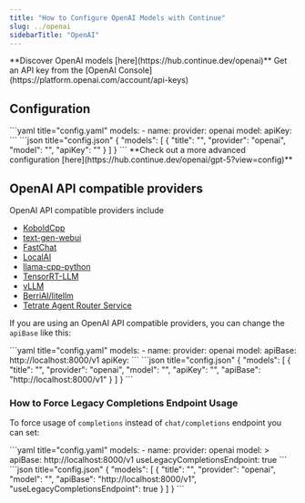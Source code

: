 ```yaml
---
title: "How to Configure OpenAI Models with Continue"
slug: ../openai
sidebarTitle: "OpenAI"
---
```


<Tip>
  **Discover OpenAI models [here](https://hub.continue.dev/openai)**
</Tip>

<Info>
  Get an API key from the [OpenAI Console](https://platform.openai.com/account/api-keys)
</Info>

## Configuration

<Tabs>
  <Tab title="YAML">
  ```yaml title="config.yaml"
  models:
    - name: <MODEL_NAME>
      provider: openai
      model: <MODEL_ID>
      apiKey: <YOUR_OPENAI_API_KEY>
  ```
  </Tab>
  <Tab title="JSON (Deprecated)">
  ```json title="config.json"
  {
    "models": [
      {
        "title": "<MODEL_NAME>",
        "provider": "openai",
        "model": "<MODEL_ID>",
        "apiKey": "<YOUR_OPENAI_API_KEY>"
      }
    ]
  }
  ```
  </Tab>
</Tabs>

<Info>
  **Check out a more advanced configuration [here](https://hub.continue.dev/openai/gpt-5?view=config)**
</Info>

## OpenAI API compatible providers

OpenAI API compatible providers include

- [KoboldCpp](https://github.com/lostruins/koboldcpp)
- [text-gen-webui](https://github.com/oobabooga/text-generation-webui/tree/main/extensions/openai#setup--installation)
- [FastChat](https://github.com/lm-sys/FastChat/blob/main/docs/openai_api.md)
- [LocalAI](https://localai.io/basics/getting_started/)
- [llama-cpp-python](https://github.com/abetlen/llama-cpp-python#web-server)
- [TensorRT-LLM](https://github.com/NVIDIA/trt-llm-as-openai-windows?tab=readme-ov-file#examples)
- [vLLM](https://docs.vllm.ai/en/latest/serving/openai_compatible_server.html)
- [BerriAI/litellm](https://github.com/BerriAI/litellm)
- [Tetrate Agent Router Service](https://router.tetrate.ai)

If you are using an OpenAI API compatible providers, you can change the `apiBase` like this:

<Tabs>
  <Tab title="YAML">
  ```yaml title="config.yaml"
  models:
    - name: <OPENAI_API_COMPATIBLE_PROVIDER_MODEL>
      provider: openai
      model: <MODEL_NAME>
      apiBase: http://localhost:8000/v1
      apiKey: <YOUR_CUSTOM_API_KEY>
  ```
  </Tab>
  <Tab title="JSON (Deprecated)">
  ```json title="config.json"
  {
    "models": [
      {
        "title": "<OPENAI_API_COMPATIBLE_PROVIDER_MODEL>",
        "provider": "openai",
        "model": "<MODEL_NAME>",
        "apiKey": "<YOUR_CUSTOM_API_KEY>",
        "apiBase": "http://localhost:8000/v1"
      }
    ]
  }
  ```
  </Tab>
</Tabs>

### How to Force Legacy Completions Endpoint Usage

To force usage of `completions` instead of `chat/completions` endpoint you can set:

<Tabs>
  <Tab title="YAML">
  ```yaml title="config.yaml"
  models:
    - name: <OPENAI_API_COMPATIBLE_PROVIDER_MODEL>
      provider: openai
      model: <MODEL_NAME>>
      apiBase: http://localhost:8000/v1
      useLegacyCompletionsEndpoint: true
  ```
  </Tab>
  <Tab title="JSON (Deprecated)">
  ```json title="config.json"
  {
    "models": [
      {
        "title": "<OPENAI_API_COMPATIBLE_PROVIDER_MODEL>",
        "provider": "openai",
        "model": "<MODEL_NAME>",
        "apiBase": "http://localhost:8000/v1",
        "useLegacyCompletionsEndpoint": true
      }
    ]
  }
  ```
  </Tab>
</Tabs>
